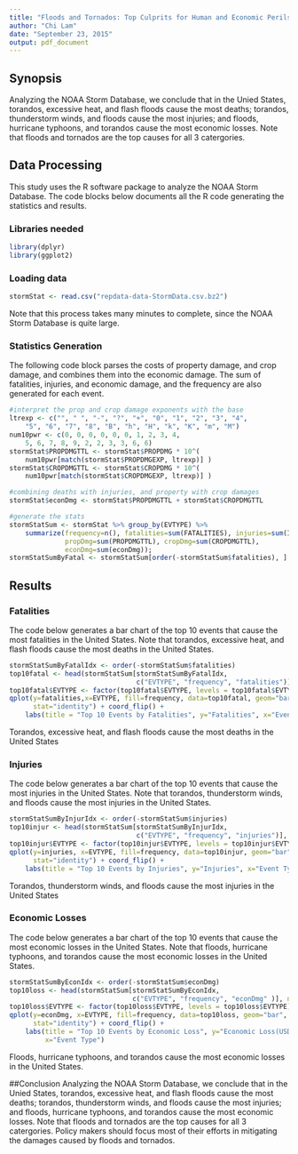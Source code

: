 ```yaml
---
title: "Floods and Tornados: Top Culprits for Human and Economic Perils"
author: "Chi Lam"
date: "September 23, 2015"
output: pdf_document
---
```

## Synopsis
Analyzing the NOAA Storm Database, we conclude that in the Unied States, torandos, excessive heat, and flash floods cause the most deaths; torandos, thunderstorm winds, and floods cause the most injuries; and floods, hurricane typhoons, and torandos cause the most economic losses.  Note that floods and tornados are the top causes for all 3 catergories.  


## Data Processing
This study uses the R software package to analyze the NOAA Storm Database.  The code blocks below documents all the R code generating the statistics and results.

### Libraries needed
```r
library(dplyr)
library(ggplot2)
```

### Loading data
```r
stormStat <- read.csv("repdata-data-StormData.csv.bz2")
```
Note that this process takes many minutes to complete, since the NOAA Storm Database is quite large.

### Statistics Generation
The following code block parses the costs of property damage, and crop damage, and combines them into the economic damage.  The sum of fatalities, injuries, and economic damage, and the frequency are also generated for each event.
```r
#interpret the prop and crop damage exponents with the base
ltrexp <- c("", " ", "-", "?", "+", "0", "1", "2", "3", "4", 
	"5", "6", "7", "8", "B", "h", "H", "k", "K", "m", "M")
num10pwr <- c(0, 0, 0, 0, 0, 0, 1, 2, 3, 4,
	5, 6, 7, 8, 9, 2, 2, 3, 3, 6, 6)
stormStat$PROPDMGTTL <- stormStat$PROPDMG * 10^( 
    num10pwr[match(stormStat$PROPDMGEXP, ltrexp)] )
stormStat$CROPDMGTTL <- stormStat$CROPDMG * 10^( 
    num10pwr[match(stormStat$CROPDMGEXP, ltrexp)] )

#combining deaths with injuries, and property with crop damages
stormStat$econDmg <- stormStat$PROPDMGTTL + stormStat$CROPDMGTTL

#generate the stats
stormStatSum <- stormStat %>% group_by(EVTYPE) %>% 
    summarize(frequency=n(), fatalities=sum(FATALITIES), injuries=sum(INJURIES), 
              propDmg=sum(PROPDMGTTL), cropDmg=sum(CROPDMGTTL),
              econDmg=sum(econDmg));
stormStatSumByFatal <- stormStatSum[order(-stormStatSum$fatalities), ]
```

## Results
### Fatalities
The code below generates a bar chart of the top 10 events that cause the most fatalities in the United States.  Note that torandos, excessive heat, and flash floods cause the most deaths in the United States.

```r
stormStatSumByFatalIdx <- order(-stormStatSum$fatalities)
top10fatal <- head(stormStatSum[stormStatSumByFatalIdx, 
                                c("EVTYPE", "frequency", "fatalities")], n=10)
top10fatal$EVTYPE <- factor(top10fatal$EVTYPE, levels = top10fatal$EVTYPE)
qplot(y=fatalities,x=EVTYPE, fill=frequency, data=top10fatal, geom="bar",
      stat="identity") + coord_flip() + 
    labs(title = "Top 10 Events by Fatalities", y="Fatalities", x="Event Type")
```
Torandos, excessive heat, and flash floods cause the most deaths in the United States

### Injuries
The code below generates a bar chart of the top 10 events that cause the most injuries in the United States.  Note that torandos, thunderstorm winds, and floods cause the most injuries in the United States.

```r
stormStatSumByInjurIdx <- order(-stormStatSum$injuries)
top10injur <- head(stormStatSum[stormStatSumByInjurIdx, 
                                c("EVTYPE", "frequency", "injuries")], n=10)
top10injur$EVTYPE <- factor(top10injur$EVTYPE, levels = top10injur$EVTYPE)
qplot(y=injuries, x=EVTYPE, fill=frequency, data=top10injur, geom="bar", 
      stat="identity") + coord_flip() + 
    labs(title = "Top 10 Events by Injuries", y="Injuries", x="Event Type")
```
Torandos, thunderstorm winds, and floods cause the most injuries in the United States

### Economic Losses
The code below generates a bar chart of the top 10 events that cause the most economic losses in the United States.  Note that floods, hurricane typhoons, and torandos cause the most economic losses in the United States.

```r
stormStatSumByEconIdx <- order(-stormStatSum$econDmg)
top10loss <- head(stormStatSum[stormStatSumByEconIdx, 
                               c("EVTYPE", "frequency", "econDmg" )], n=10)
top10loss$EVTYPE <- factor(top10loss$EVTYPE, levels = top10loss$EVTYPE)
qplot(y=econDmg, x=EVTYPE, fill=frequency, data=top10loss, geom="bar", 
      stat="identity") + coord_flip() + 
    labs(title = "Top 10 Events by Economic Loss", y="Economic Loss(USD)", 
         x="Event Type")
```
Floods, hurricane typhoons, and torandos cause the most economic losses in the United States.

##Conclusion
 Analyzing the NOAA Storm Database, we conclude that in the Unied States, torandos, excessive heat, and flash floods cause the most deaths; torandos, thunderstorm winds, and floods cause the most injuries; and floods, hurricane typhoons, and torandos cause the most economic losses.  Note that floods and tornados are the top causes for all 3 catergories.  Policy makers should focus most of their efforts in mitigating the damages caused by floods and tornados.